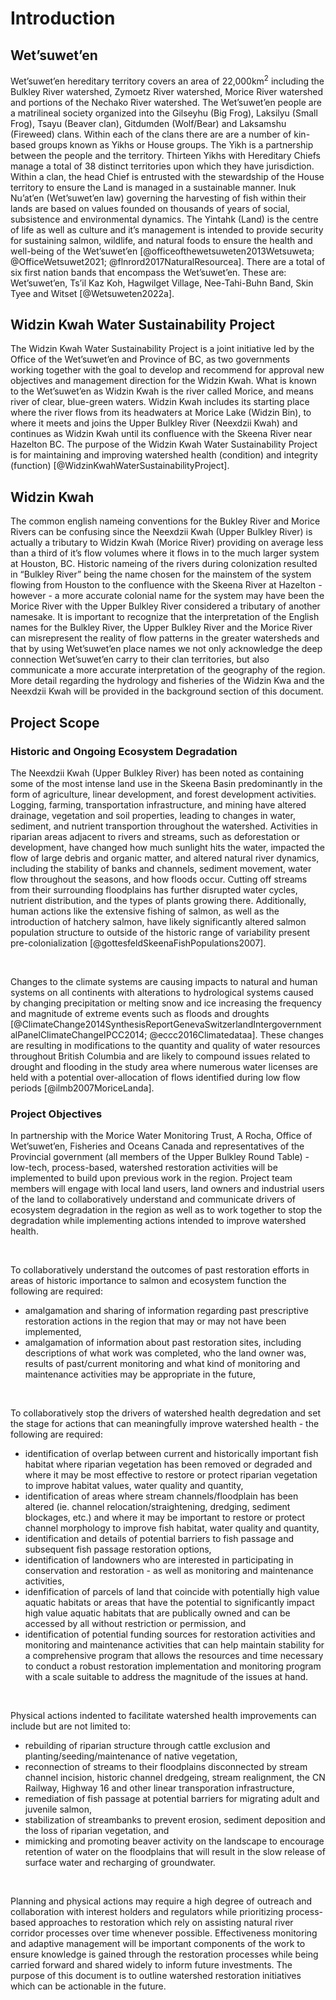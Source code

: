# Introduction

## Wet'suwet'en

Wet'suwet'en hereditary territory covers an area of 22,000km^2^ including the Bulkley River watershed, Zymoetz River watershed, Morice River watershed and portions of the Nechako River watershed. The Wet'suwet'en people are a matrilineal society organized into the Gilseyhu (Big Frog), Laksilyu (Small Frog), Tsayu (Beaver clan), Gitdumden (Wolf/Bear) and Laksamshu (Fireweed) clans. Within each of the clans there are are a number of kin-based groups known as Yikhs or House groups. The Yikh is a partnership between the people and the territory. Thirteen Yikhs with Hereditary Chiefs manage a total of 38 distinct territories upon which they have jurisdiction. Within a clan, the head Chief is entrusted with the stewardship of the House territory to ensure the Land is managed in a sustainable manner. Inuk Nu'at'en (Wet'suwet'en law) governing the harvesting of fish within their lands are based on values founded on thousands of years of social, subsistence and environmental dynamics. The Yintahk (Land) is the centre of life as well as culture and it's management is intended to provide security for sustaining salmon, wildlife, and natural foods to ensure the health and well-being of the Wet'suwet'en [@officeofthewetsuweten2013Wetsuweta; @OfficeWetsuwet2021; @flnrord2017NaturalResourcea]. There are a total of six first nation bands that encompass the Wet'suwet'en. These are: Wet'suwet'en, Ts'il Kaz Koh, Hagwilget Village, Nee-Tahi-Buhn Band, Skin Tyee and Witset [@Wetsuweten2022a].

## Widzin Kwah Water Sustainability Project

The Widzin Kwah Water Sustainability Project is a joint initiative led by the Office of the Wet’suwet’en and Province of BC, as two governments working together with the goal to develop and recommend for approval new objectives and management direction for the Widzin Kwah.  What is known to the Wet’suwet’en as Widzin Kwah is the river called Morice, and means river of clear, blue-green waters. Widzin Kwah includes its starting place where the river flows from its headwaters at Morice Lake (Widzin Bin), to where it meets and joins the Upper Bulkley River (Neexdzii Kwah) and continues as Widzin Kwah until its confluence with the Skeena River near Hazelton BC.  The purpose of the Widzin Kwah Water Sustainability Project is for maintaining and improving watershed health (condition) and integrity (function)  [@WidzinKwahWaterSustainabilityProject].  

## Widzin Kwah
The common english nameing conventions for the Bukley River and Morice Rivers can be confusing since the Neexdzii Kwah (Upper Bulkley River) is actually a tributary to Widzin Kwah (Morice River) providing on average less than a third of it's flow volumes where it flows in to the much larger system at Houston, BC. Historic nameing of the rivers during colonization resulted in "Bulkley River" being the name chosen for the mainstem of the system flowing from Houston to the confluence with the Skeena River at Hazelton - however - a more accurate colonial name for the system may have been the Morice River with the Upper Bulkley River considered a tributary of another namesake.  It is important to recognize that the interpretation of the English names for the Bulkley River, the Upper Bulkley River and the Morice River can misrepresent the reality of flow patterns in the greater watersheds and that by using Wet’suwet’en place names we not only acknowledge the deep connection Wet’suwet’en carry to their clan territories, but also communicate a more accurate interpretation of the geography of the region.  More detail regarding the hydrology and fisheries of the Widzin Kwa and the Neexdzii Kwah will be provided in the background section of this document.

## Project Scope

### Historic and Ongoing Ecosystem Degradation

The Neexdzii Kwah (Upper Bulkley River) has been noted as containing some of the most intense land use in the Skeena Basin predominantly in the form of agriculture, linear development, and forest development activities. Logging, farming, transportation infrastructure, and mining have altered drainage, vegetation and soil properties, leading to changes in water, sediment, and nutrient transportion throughout the watershed. Activities in riparian areas adjacent to rivers and streams, such as deforestation or development, have changed how much sunlight hits the water, impacted the flow of large debris and organic matter, and altered natural river dynamics, including the stability of banks and channels, sediment movement, water flow throughout the seasons, and how floods occur. Cutting off streams from their surrounding floodplains has further disrupted water cycles, nutrient distribution, and the types of plants growing there. Additionally, human actions like the extensive fishing of salmon, as well as the introduction of hatchery salmon, have likely significantly altered salmon population structure to outside of the historic range of variability present pre-colonialization [@gottesfeldSkeenaFishPopulations2007].

<br>

Changes to the climate systems are causing impacts to natural and human systems on all continents with alterations to hydrological systems caused by changing precipitation or melting snow and ice increasing the frequency and magnitude of extreme events such as floods and droughts [@ClimateChange2014SynthesisReportGenevaSwitzerlandIntergovernmentalPanelClimateChangeIPCC2014; @eccc2016Climatedataa]. These changes are resulting in modifications to the quantity and quality of water resources throughout British Columbia and are likely to compound issues related to drought and flooding in the study area where numerous water licenses are held with a potential over-allocation of flows identified during low flow periods [@ilmb2007MoriceLanda].

### Project Objectives

In partnership with the Morice Water Monitoring Trust, A Rocha, Office of Wet'suwet'en, Fisheries and Oceans Canada and representatives of the Provincial government (all members of the Upper Bulkley Round Table) - low-tech, process-based, watershed restoration activities will be implemented to build upon previous work in the region. Project team members will engage with local land users, land owners and industrial users of the land to collaboratively understand and communicate drivers of ecosystem degradation in the region as well as to work together to stop the degradation while implementing actions intended to improve watershed health.  

<br>

To collaboratively understand the outcomes of past restoration efforts in areas of historic importance to salmon and ecosystem function the following are required:

  - amalgamation and sharing of information regarding past prescriptive restoration actions in the region that may or may not have been implemented,
  - amalgamation of information about past restoration sites, including descriptions of what work was completed, who the land owner was, results of past/current monitoring and what kind of monitoring and maintenance activities may be appropriate in the future,
 
  
<br>

To collaboratively stop the drivers of watershed health degredation and set the stage for actions that can meaningfully improve watershed health - the following are required:

  - identification of overlap between current and historically important fish habitat where riparian vegetation has been removed or degraded and where it may be most effective to restore or protect riparian vegetation to improve habitat values, water quality and quantity, 
  - identification of areas where stream channels/floodplain has been altered (ie. channel relocation/straightening, dredging, sediment blockages, etc.) and where it may be important to restore or protect channel morphology to improve fish habitat, water quality and quantity,
  - identification and details of potential barriers to fish passage and subsequent fish passage restoration options,
  - identification of landowners who are interested in participating in conservation and restoration - as well as monitoring and maintenance activities, 
  - idenfification of parcels of land that coincide with potentially high value aquatic habitats or areas that have the potential to significantly impact high value aquatic habitats that are publically owned and can be accessed by all without restriction or permission, and
  - identification of potential funding sources for restoration activities and monitoring and maintenance activities that can help maintain stability for a comprehensive program that allows the resources and time necessary to conduct a robust restoration implementation and monitoring program with a scale suitable to address the magnitude of the issues at hand.
  

<br>
  
  
Physical actions indented to facilitate watershed health improvements can include but are not limited to:

  - rebuilding of riparian structure through cattle exclusion and planting/seeding/maintenance of native vegetation,
  - reconnection of streams to their floodplains disconnected by stream channel incision, historic channel dredgeing, stream realignment, the CN Railway, Highway 16 and other linear transporation infrastructure,
  - remediation of fish passage at potential barriers for migrating adult and juvenile salmon,
  - stabilization of streambanks to prevent erosion, sediment deposition and the loss of riparian vegetation, and
  - mimicking and promoting beaver activity on the landscape to encourage retention of water on the floodplains that will result in the slow release of surface water and recharging of groundwater.

<br>

Planning and physical actions may require a high degree of outreach and collaboration with interest holders and regulators while prioritizing process-based approaches to restoration which rely on assisting natural river corridor processes over time whenever possible.  Effectiveness monitoring and adaptive management will be important components of the work to ensure knowledge is gained through the restoration processes while being carried forward and shared widely to inform future investments. The purpose of this document is to outline watershed restoration initiatives which can be actionable in the future.




